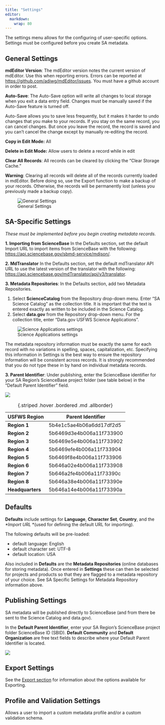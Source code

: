 ```yaml
---
title: "Settings"
editor: 
  markdown: 
    wrap: 80
---
```


The settings menu allows for the configuring of user-specific options. Settings
must be configured before you create SA metadata.

## General Settings

**mdEditor Version**: The mdEditor version notes the current version of
mdEditor. Use this when reporting errors. Errors can be reported at
<https://github.com/adiwg/mdEditor/issues>. You must have a github account in
order to post.

**Auto-Save**: The Auto-Save option will write all changes to local storage when
you exit a data entry field. Changes must be manually saved if the Auto-Save
feature is turned off.

::: {.callout-note appearance="minimal"}
Auto-Save allows you to save less frequently, but it makes it harder to undo
changes that you make to your records. If you stay on the same record, you can
cancel changes. But once you leave the record, the record is saved and you can’t
cancel the change except by manually re-editing the record.
:::

**Copy in Edit Mode:** All

**Delete in Edit Mode:** Allow users to delete a record while in edit

**Clear All Records**: All records can be cleared by clicking the "Clear Storage
Cache."

::: {.callout-warning appearance="minimal"}
**Warning**: Clearing all records will delete all of the records currently
loaded in mdEditor. Before doing so, use the Export function to make a backup of
your records. Otherwise, the records will be permanently lost (unless you
previously made a backup copy).
:::

![General Settings](/assets/settings_general_Settings.png)

## SA-Specific Settings

*These must be implemented before you begin creating metadata records.*

**1. Importing from ScienceBase** In the Defaults section, set the default
Import URL to import items from ScienceBase with the following:
<https://api.sciencebase.gov/sbmd-service/mdjson/>.

**2. MdTranslator** In the Defaults section, set the default
mdTranslator API URL to use the latest version of the translator with the 
following:
<https://api.sciencebase.gov/mdTranslator/api/v3/translator>.

**3. Metadata Repositories**: In the Defaults section, add two Metadata
Repositories.

1.  Select **ScienceCatalog** from the Repository drop-down menu. Enter “SA
    Science Catalog” as the collection title. It is important that the text is
    entered exactly as written to be included in the Science Catalog.
2.  Select **data.gov** from the Repository drop-down menu. For the collection
    title, enter "Data.gov USFWS Science Applications".

![Science Applications settings](/assets/settings_defaults.png)

::: {.callout-note appearance="minimal"}
The metadata repository information must be exactly the same for each record
with no variations in spelling, spaces, capitalization, etc. Specifying this
information in Settings is the best way to ensure the repository information
will be consistent across records. It is strongly recommended that you do not
type these in by hand on individual metadata records.
:::

**3. Parent Identifier**: Under publishing, enter the ScienceBase identifier for
your SA Region's ScienceBase project folder (see table below) in the "Default
Parent Identifier" field.

![](/assets/settings_publishing_settings_parentid.png)

| USFWS Region     | Parent Identifier        |
|------------------|--------------------------|
| **Region 1**     | 5b4e1c5ae4b06a6dd17df2d5 |
| **Region 2**     | 5b6469d3e4b006a11f733900 |
| **Region 3**     | 5b6469e5e4b006a11f733902 |
| **Region 4**     | 5b6469efe4b006a11f733904 |
| **Region 5**     | 5b6469f8e4b006a11f733906 |
| **Region 6**     | 5b646a02e4b006a11f733908 |
| **Region 7**     | 5b646a2fe4b006a11f73390c |
| **Region 8**     | 5b646a38e4b006a11f73390e |
| **Headquarters** | 5b646a14e4b006a11f73390a |
: {.striped .hover .bordered .md .allborder} 


## Defaults

**Defaults** include settings for **Language**, **Character Set**, **Country**,
and the *\*Import URL* \*(used for defining the default URL for importing).

The following defaults will be pre-loaded:

-   default language: English
-   default character set: UTF-8
-   default location: USA

Also included in **Defaults** are the **Metadata Repositories** (online
databases for storing metadata). Once entered in **Settings** these can then be
selected for projects and products so that they are flagged to a metadata
repository of your choice. See SA Specific Settings for Metadata Repository
information above.

## Publishing Settings

SA metadata will be published directly to ScienceBase (and from there be sent to
the Science Catalog and data.gov).

In the **Default Parent Identifier**, enter your SA Region's ScienceBase project
folder ScienceBase ID (SBID). **Default Community** and **Default Organization**
are free text fields to describe where your Default Parent Identifier is
located.

![](/assets/settings_publishing_settings_parentid_comm_org.png)

## Export Settings

See the [Export section](metadata_file_management/export.qmd#export-options) for
information about the options available for Exporting.

## Profile and Validation Settings

Allows a user to import a custom metadata profile and/or a custom validation
schema.
